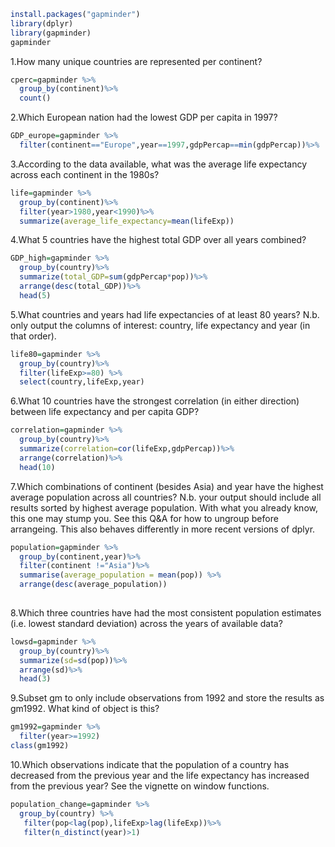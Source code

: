 ```{r}
install.packages("gapminder")
library(dplyr)
library(gapminder)
gapminder
```

1.How many unique countries are represented per continent?
```{r}
cperc=gapminder %>%
  group_by(continent)%>%
  count()
```
2.Which European nation had the lowest GDP per capita in 1997?
```{r}
GDP_europe=gapminder %>%
  filter(continent=="Europe",year==1997,gdpPercap==min(gdpPercap))%>%
```
3.According to the data available, what was the average life expectancy across each continent in the 1980s?
```{r}
life=gapminder %>%
  group_by(continent)%>%
  filter(year>1980,year<1990)%>%
  summarize(average_life_expectancy=mean(lifeExp))
```
4.What 5 countries have the highest total GDP over all years combined?
```{r}
GDP_high=gapminder %>%
  group_by(country)%>%
  summarize(total_GDP=sum(gdpPercap*pop))%>%
  arrange(desc(total_GDP))%>%
  head(5)
```
5.What countries and years had life expectancies of at least 80 years? N.b. only output the columns of interest: country, life expectancy and year (in that order).
```{r}
life80=gapminder %>%
  group_by(country)%>%
  filter(lifeExp>=80) %>%
  select(country,lifeExp,year)
```
6.What 10 countries have the strongest correlation (in either direction) between life expectancy and per capita GDP?
```{r}
correlation=gapminder %>%
  group_by(country)%>%
  summarize(correlation=cor(lifeExp,gdpPercap))%>%
  arrange(correlation)%>%
  head(10)
```
7.Which combinations of continent (besides Asia) and year have the highest average population across all countries? N.b. your output should include all results sorted by highest average population. With what you already know, this one may stump you. See this Q&A for how to ungroup before arrangeing. This also behaves differently in more recent versions of dplyr.
```{r}
population=gapminder %>%
  group_by(continent,year)%>%
  filter(continent !="Asia")%>%
  summarise(average_population = mean(pop)) %>%
  arrange(desc(average_population))
  
```
8.Which three countries have had the most consistent population estimates (i.e. lowest standard deviation) across the years of available data?
```{r}
lowsd=gapminder %>%
  group_by(country)%>%
  summarize(sd=sd(pop))%>%
  arrange(sd)%>%
  head(3)

```
9.Subset gm to only include observations from 1992 and store the results as gm1992. What kind of object is this?
```{r}
gm1992=gapminder %>%
  filter(year>=1992)
class(gm1992)
```
10.Which observations indicate that the population of a country has decreased from the previous year and the life expectancy has increased from the previous year? See the vignette on window functions.
```{r}
population_change=gapminder %>%
  group_by(country) %>%
   filter(pop<lag(pop),lifeExp>lag(lifeExp))%>%
   filter(n_distinct(year)>1)
```
